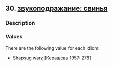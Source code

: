 ## 30. <a href =  'https://agricolamz.github.io/The_Circassian_Isoglosses_Database/30.html'>звукоподражание: свинья</a>
### Description



### Values
There are the following value for each idiom:

* Shapsug  warχ [Керашева 1957: 278] 

